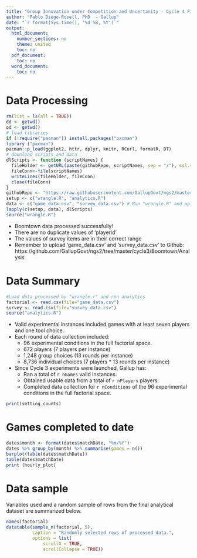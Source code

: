 ---
title: "Group Innovation under Competition and Uncertanity - Cycle 4 Fieldwork Report"
author: "Pablo Diego-Rosell, PhD  - Gallup"
date: "`r format(Sys.time(), '%d %B, %Y')`"
output:
  html_document:
    number_sections: no
    theme: united
    toc: no
  pdf_document:
    toc: no
  word_document:
    toc: no
---

# Data Processing

```{r setup, include=FALSE}
rm(list = ls(all = TRUE))
dd <- getwd()
od <- getwd()
# load libraries
if (!require("pacman")) install.packages("pacman")
library ("pacman")
pacman::p_load(ggplot2, httr, dplyr, knitr, RCurl, formatR, DT)
# download scripts and data
dlScripts <- function (scriptNames) {
  fileHolder <- getURL(paste(githubRepo, scriptNames, sep = "/"), ssl.verifypeer = FALSE)
  fileConn<-file(scriptNames)
  writeLines(fileHolder, fileConn)
  close(fileConn)
}
githubRepo <- "https://raw.githubusercontent.com/GallupGovt/ngs2/master/cycle3/Boomtown/Analysis"
setup <- c("wrangle.R", "analytics.R")
data <- c("game_data.csv", "survey_data.csv") # Run "wrangle.R" and upload resulting files to Github
lapply(c(setup, data), dlScripts)
source("wrangle.R")
```

- Boomtown data processed successfully!
- There are no duplicate values of 'playerid'
- The values of survey items are in their correct range
- Remember to upload 'game_data.csv' and 'survey_data.csv' to Github: https://github.com/GallupGovt/ngs2/tree/master/cycle3/Boomtown/Analysis

# Data Summary

```{r analytics, include=FALSE}
#Load data processed by "wrangle.r" and run analytics
factorial <- read.csv(file="game_data.csv")
survey <- read.csv(file="survey_data.csv")
source("analytics.R")
```

* Valid experimental instances included games with at least seven players and one tool choice. 
* Each round of data collection included:
    + 96 experimental conditions in the full factorial space.
    + 672 players (7 players per instance)
    + 1,248 group choices (13 rounds per instance)
    + 8,736 individual choices (7 players * 13 rounds per instance)
* Since Cycle 3 experiments were launched, Gallup has: 
    + Ran a total of `r nGames` valid instances.
    + Obtained usable data from a total of `r nPlayers` players.
    + Completed data collection for `r nConditions` of the 96 experimental conditions in the full factorial space.

```{r settingCounts}
print(setting_counts)
```

# Games completed to date

```{r samplePlots}
dates$month <- format(dates$matchDate, "%m/%Y")
dates %>% group_by(month) %>% summarise(games = n())
barplot(table(dates$matchDate))
table(dates$matchDate)
print (hourly_plot)
```

# Data sample

Variables used and a random sample of rows from the final analytical dataset are summarized below. 

```{r data header}
names(factorial)
datatable(sample_n(factorial, 5), 
          caption = "Randomly selected rows of processed data.",
          options = list(
              scrollX = TRUE,
              scrollCollapse = TRUE))
```
